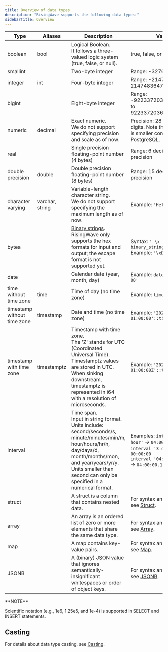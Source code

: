 ```yaml
---
title: Overview of data types
description: "RisingWave supports the following data types:"
sidebarTitle: Overview
---
```



| Type | Aliases | Description | Value |
| --- | --- | --- | --- |
| boolean | bool | Logical Boolean.  <br/>It follows a three-valued logic system (true, false, or null). | true, false, or null |
| smallint |     | Two-byte integer | Range: -32768 to 32767 |
| integer | int | Four-byte integer | Range: -2147483648 to 2147483647 |
| bigint |     | Eight-byte integer | Range: -9223372036854775808 to 9223372036854775807 |
| numeric | decimal | Exact numeric.  <br/>We do not support specifying precision and scale as of now. | Precision: 28 decimal digits. Note that the range is smaller compared to PostgreSQL. |
| real |     | Single precision floating-point number (4 bytes) | Range: 6 decimal digits precision |
| double precision | double | Double precision floating-point number (8 bytes) | Range: 15 decimal digits precision |
| character varying | varchar, string | Variable-length character string.  <br/>We do not support specifying the maximum length as of now. | Example: `'Hello World!'` |
| bytea |     | [Binary strings](https://www.postgresql.org/docs/current/datatype-binary.html).  <br/>RisingWave only supports the hex formats for input and output; the escape format is not supported yet. | Syntax: `' \x binary_string '`  <br/>Example: `'\xDe00BeEf'` |
| date |     | Calendar date (year, month, day) | Example: `date '2022-04-08'` |
| time without time zone | time | Time of day (no time zone) | Example: `time '18:20:49'` |
| timestamp without time zone | timestamp | Date and time (no time zone) | Example: `'2022-03-13 01:00:00'::timestamp` |
| timestamp with time zone | timestamptz | Timestamp with time zone.  <br/>The 'Z' stands for UTC (Coordinated Universal Time). Timestamptz values are stored in UTC. When sinking downstream, timestamptz is represented in i64 with a resolution of microseconds. | Example: `'2022-03-13 01:00:00Z'::timestamptz` |
| interval |     | Time span.  <br/>Input in string format. Units include: second/seconds/s, minute/minutes/min/m, hour/hours/hr/h, day/days/d, month/months/mon, and year/years/yr/y. Units smaller than second can only be specified in a numerical format. | Examples: `interval '4 hour'` → `04:00:00`  <br/>`interval '3 day'` → `3 days 00:00:00`  <br/>`interval '04:00:00.1234'` → `04:00:00.1234` |
| struct |     | A struct is a column that contains nested data. | For syntax and examples, see [Struct](/docs/current/data-type-struct/). |
| array |     | An array is an ordered list of zero or more elements that share the same data type. | For syntax and examples, see [Array](/docs/current/data-type-array/). |
| map |     | A map contains key-value pairs. | For syntax and examples, see [Map](/docs/current/data-type-map/). |
| JSONB |     | A (binary) JSON value that ignores semantically-insignificant whitespaces or order of object keys. | For syntax and examples, see [JSONB](/docs/current/data-type-jsonb/). |

<Info>
**NOTE**

Scientific notation (e.g., 1e6, 1.25e5, and 1e-4) is supported in SELECT and INSERT statements.
</Info>

## Casting

For details about data type casting, see [Casting](/docs/current/data-type-casting/).

